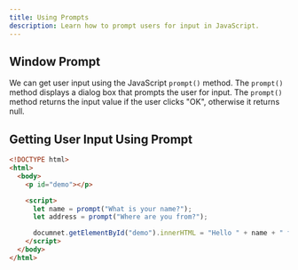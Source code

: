 ```yaml
---
title: Using Prompts
description: Learn how to prompt users for input in JavaScript.
---
```


## Window Prompt

We can get user input using the JavaScript `prompt()` method. The `prompt()` method displays a dialog box that prompts the user for input. The `prompt()` method returns the input value if the user clicks "OK", otherwise it returns null.

## Getting User Input Using Prompt

```html
<!DOCTYPE html>
<html>
  <body>
    <p id="demo"></p>

    <script>
      let name = prompt("What is your name?");
      let address = prompt("Where are you from?");

      documnet.getElementById("demo").innerHTML = "Hello " + name + " from " + address;
    </script>
  </body>
</html>
```
